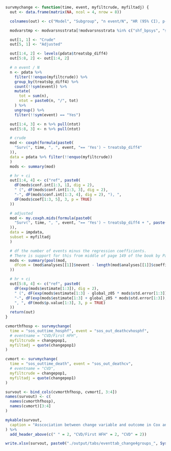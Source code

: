 ```r
survmychange <- function(time, event, myfiltcrude, myfiltadj) {
  out <- data.frame(matrix(NA, ncol = 4, nrow = 8))

  colnames(out) <- c("Model", "Subgroup", "n event/N", "HR (95% CI), p-value")

  modvarstmp <- modvarsnsstrata[!modvarsnsstrata %in% c("shf_bpsys", "shf_ras", "shf_bbl", "shf_mra")]

  out[1, 1] <- "Crude"
  out[5, 1] <- "Adjusted"

  out[1:4, 2] <- levels(pdata$treatsbp_diff4)
  out[5:8, 2] <- out[1:4, 2]

  # n event / N
  n <- pdata %>%
    filter(!!enquo(myfiltcrude)) %>%
    group_by(treatsbp_diff4) %>%
    count(!!sym(event)) %>%
    mutate(
      tot = sum(n),
      ntot = paste0(n, "/", tot)
    ) %>%
    ungroup() %>%
    filter(!!sym(event) == "Yes")

  out[1:4, 3] <- n %>% pull(ntot)
  out[5:8, 3] <- n %>% pull(ntot)

  # crude
  mod <- coxph(formula(paste0(
    "Surv(", time, ", ", event, "== 'Yes') ~ treatsbp_diff4"
  )),
  data = pdata %>% filter(!!enquo(myfiltcrude))
  )
  mods <- summary(mod)

  # hr + ci
  out[1:4, 4] <- c("ref", paste0(
    dF(mods$conf.int[1:3, 1], dig = 2),
    " (", dF(mods$conf.int[1:3, 3], dig = 2),
    "-", dF(mods$conf.int[1:3, 4], dig = 2), "), ",
    dF(mods$coef[1:3, 5], 3, p = TRUE)
  ))

  # adjusted
  mod <- my.coxph.mids(formula(paste0(
    "Surv(", time, ", ", event, "== 'Yes') ~ treatsbp_diff4 + ", paste(modvarstmp, collapse = " + ")
  )),
  data = impdata,
  subset = myfiltadj
  )

  # df the number of events minus the regression coefficients.
  # There is support for this from middle of page 149 of the book by Parmer & Machin (ISBN 0471936405)
  mods <- summary(pool(mod,
    dfcom = (mod$analyses[[1]]$nevent - length(mod$analyses[[1]]$coefficients))
  ))

  # hr + ci
  out[5:8, 4] <- c("ref", paste0(
    dF(exp(mods$estimate[1:3]), dig = 2),
    " (", dF(exp(mods$estimate[1:3] - global_z05 * mods$std.error[1:3]), dig = 2),
    "-", dF(exp(mods$estimate[1:3] + global_z05 * mods$std.error[1:3]), dig = 2), ")",
    ", ", dF(mods$p.value[1:3], 3, p = TRUE)
  ))
  return(out)
}
```

```r
cvmorthfhosp <- survmychange(
  time = "sos_outtime_hosphf", event = "sos_out_deathcvhosphf",
  # eventname = "CVD/First HFH",
  myfiltcrude = changepop1,
  myfiltadj = quote(changepop1)
)

cvmort <- survmychange(
  time = "sos_outtime_death", event = "sos_out_deathcv",
  # eventname = "CVD",
  myfiltcrude = changepop1,
  myfiltadj = quote(changepop1)
)

survout <- bind_cols(cvmorthfhosp, cvmort[, 3:4])
names(survout) <- c(
  names(cvmorthfhosp),
  names(cvmort)[3:4]
)

mykable(survout,
  caption = "Asscociation between change variable and outcome in Cox analysis"
) %>%
  add_header_above(c(" " = 2, "CVD/First HFH" = 2, "CVD" = 2))

write.xlsx(survout, paste0("./output/tabs/eventtab_change4groups_", Sys.Date(), ".xlsx"), rowNames = FALSE)
```
